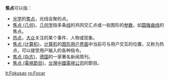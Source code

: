 '''焦点'''可以指：
* [[光学|光学]]的[[焦点|焦点]]，光线会聚的点。
* [[焦点_(几何)|焦点 (几何)]]，[[几何学|几何学]]指多条[[线|线]]的共同交汇点或一些图形的[[参数|参数]]，如[[圆锥曲线|圆锥曲线]]的焦点。
* [[热点|热点]]，[[大众|大众]]关注的某个事件、人物或现象。
* [[焦点_(计算机)|焦点 (计算机)]]，[[计算机|计算机]]的[[图形用户界面|图形用户界面]]中当前可与用户交互的位置，又称为热点，可以接受用户输入的各种指令。
* [[焦点_(杂志)|焦点 (杂志)]]，[[德国|德国]]的一家著名新闻周刊。
* [[焦点_(電視節目)|焦点 (電視節目)]]，[[台灣|台灣]][[中國電視公司|中國電視公司]]的節目。

{{disambig|J焦|Cat=二字消歧义}}

[[lt:Fokusas|lt:Fokusas]]
[[ro:Focar|ro:Focar]]